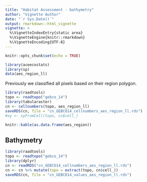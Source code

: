 ```yaml
---
title: "Habitat Assessment - bathymetry"
author: "Vignette Author"
date: "`r Sys.Date()`"
output: rmarkdown::html_vignette
vignette: >
  %\VignetteIndexEntry{static area}
  %\VignetteEngine{knitr::rmarkdown}
  %\VignetteEncoding{UTF-8}
---
```



```r
knitr::opts_chunk$set(echo = TRUE)
```
```r
library(aceecostats)
library(sp)
data(aes_region_ll)

```

Previously we classified all pixels based on their region polygon. 

```r
library(raadtools)
topo <- readtopo("gebco_14")
library(tabularaster)
cn <- cellnumbers(topo, aes_region_ll)
saveRDS(cn, file = "cn_GEBCO14_cellnumbers_aes_region_ll.rds")
#xy <- xyFromCell(topo, cn$cell_)
```

```r
knitr::kable(as.data.frame(aes_region))
```

## Bathymetry

```r
library(raadtools)
topo <- readtopo("gebco_14")
library(dplyr)
cn <- readRDS("cn_GEBCO14_cellnumbers_aes_region_ll.rds")
cn <- cn %>% mutate(topo = extract(topo, cn$cell_))
saveRDS(cn, file = "cn_GEBCO14_values_aes_region_ll.rds")

```
